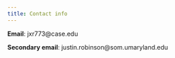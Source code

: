 ---
title: Contact info
---

**Email**: jxr773@case.edu

**Secondary email**: justin.robinson@som.umaryland.edu

